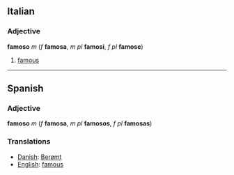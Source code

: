 ==Italian==
===Adjective===
'''famoso''' ''m'' (''f'' '''famosa''', ''m pl'' '''famosi''', ''f pl'' '''famose''')

#[[famous]]

----

==Spanish==
===Adjective===
'''famoso''' ''m'' (''f'' '''famosa''', ''m pl'' '''famosos''', ''f pl'' '''famosas''')

===Translations===

*[[Danish]]: [[Berømt]]
*[[English]]: [[famous]]